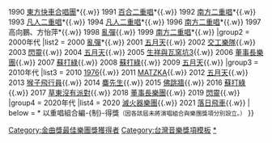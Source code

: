 {{Navbox
|name  = 金曲獎最佳樂團獎
|title = [[金曲獎]]：[[最佳樂團獎 (金曲獎)|最佳樂團獎]]
|titlestyle = background: #FFD700
|groupstyle = background: #FFE34D
|belowstyle =  background: #FFD700
|group1 = 1999年代
|list1 = {{nowrap begin}}
1990 知己二重唱*{{.w}}
1990 [[搖滾東方|東方快車合唱團]]*{{.w}}
1991 [[百合二重唱]]*{{.w}}
1992 [[南方二重唱]]*{{.w}}
1993 [[凡人二重唱]]*{{.w}}
1994 [[凡人二重唱]]*{{.w}}
1996 [[南方二重唱]]*{{.w}}
1997 高向鵬、方怡萍*{{.w}}
1998 [[亂彈 (樂團)|亂彈]]{{.w}}
1999 [[南方二重唱]]*{{.w}}
{{nowrap end}}
|group2 = 2000年代
|list2 = {{nowrap begin}}
2000 [[亂彈 (樂團)|亂彈]]*{{.w}}
2001 [[五月天]]{{.w}}
2002 [[交工樂隊]]{{.w}}
2003 [[閃靈樂團|閃靈]]{{.w}}
2004 [[五月天]]{{.w}}
2005 [[生祥與瓦窯坑3]]{{.w}}
2006 [[董事長樂團]]{{.w}}
2007 [[蘇打綠]]{{.w}}
2008 [[蘇打綠]]{{.w}}
2009 [[五月天]]{{.w}}
{{nowrap end}}
|group3 = 2010年代
|list3 = {{nowrap begin}}
2010 [[1976 (樂團)|1976]]{{.w}}
2011 [[MATZKA (樂團)|MATZKA]]{{.w}}
2012 [[五月天]]{{.w}}
2013 [[猴子飛行員]]{{.w}}
2014 [[麋先生]]{{.w}}
2015 [[佛跳牆 (樂團)|佛跳牆]]{{.w}}
2016 [[蘇打綠]]{{.w}}
2017 [[草東沒有派對]]{{.w}}
2018 [[董事長樂團]]{{.w}}
2019 [[閃靈樂團|閃靈]]{{.w}}
{{nowrap end}}
|group4 = 2020年代
|list4 = {{nowrap begin}}
2020 [[滅火器樂團]]{{.w}}
2021 [[落日飛車]]{{.w}}
{{nowrap end}}
| below = <nowiki>*</nowiki> 以重唱組合編-{制}-得獎<small>（因各該屆未將演唱組合與樂團獎項分別設立。）</small>
}}<includeonly>[[Category:金曲獎最佳樂團獎獲得者]]</includeonly><noinclude>
[[Category:台灣音樂獎項模板]]
[[Category:金曲獎流行音樂類|*]]
</noinclude>